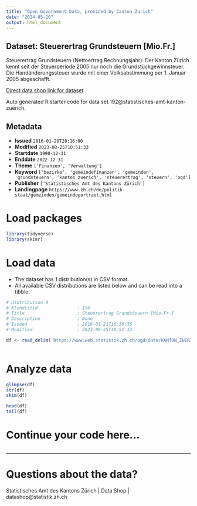 ```yaml
---
title: "Open Government Data, provided by Canton Zurich"
date: "2024-05-10"
output: html_document
---
```


## Dataset: Steuerertrag Grundsteuern [Mio.Fr.]

Steuerertrag Grundsteuern (Nettoertrag Rechnungsjahr): Der Kanton Zürich kennt seit der Steuerperiode 2005 nur noch die Grundstückgewinnsteuer. Die Handänderungssteuer wurde mit einer Volksabstimmung per 1. Januar 2005 abgeschafft.

[Direct data shop link for dataset](https://www.zh.ch/de/politik-staat/statistik-daten/datenkatalog.html#/datasets/192@statistisches-amt-kanton-zuerich)

Auto generated R starter code for data set 192@statistisches-amt-kanton-zuerich.

## Metadata

- **Issued** `2016-01-20T20:16:00`
- **Modified** `2023-08-25T10:51:33`
- **Startdate** `1990-12-31`
- **Enddate** `2022-12-31`
- **Theme** `['Finanzen', 'Verwaltung']`
- **Keyword** `['bezirke', 'gemeindefinanzen', 'gemeinden', 'grundsteuern', 'kanton_zuerich', 'steuerertrag', 'steuern', 'ogd']`
- **Publisher** `['Statistisches Amt des Kantons Zürich']`
- **Landingpage** `https://www.zh.ch/de/politik-staat/gemeinden/gemeindeportraet.html`


# Load packages

```r

library(tidyverse)
library(skimr)

```

# Load data

-   The dataset has 1 distribution(s) in CSV format.
-   All available CSV distributions are listed below and can be read into a tibble.

```r

# Distribution 0
# Ktzhdistid               : 156
# Title                    : Steuerertrag Grundsteuern [Mio.Fr.]
# Description              : None
# Issued                   : 2016-01-21T16:30:35
# Modified                 : 2023-08-25T10:51:33

df <- read_delim('https://www.web.statistik.zh.ch/ogd/data/KANTON_ZUERICH_295.csv')



```

# Analyze data

```r

glimpse(df)
str(df)
skim(df)

head(df)
tail(df)

```

# Continue your code here...

```r

```

------------------------------------------------------------------------

# Questions about the data?

Statistisches Amt des Kantons Zürich | Data Shop | datashop@statistik.zh.ch
